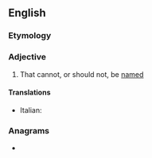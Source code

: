 ==English==

===Etymology===
{{prefix|en|un|nameable}}

===Adjective===
{{en-adj}}

# That cannot, or should not, be [[named]]

====Translations====
* Italian: {{t+|it|imbattezzabile}}

===Anagrams===
* {{anagrams|en|a=aabeelmnnu|unamenable}}